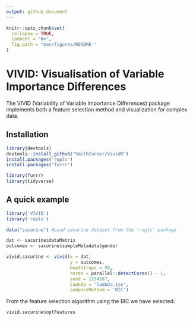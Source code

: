 ```yaml
---
output: github_document
---
```


<!-- README.md is generated from README.Rmd. Please edit that file -->

```r
knitr::opts_chunk$set(
  collapse = TRUE,
  comment = "#>",
  fig.path = "man/figures/README-"
)
```


# VIVID: Visualisation of Variable Importance Differences

The VIVID (Variability of Variable Importance Differences) package implements both a feature selection method and visualization for complex data.

## Installation

``` r
library(devtools)
devtools::install_github("SmithConnor/VividR")
install.packages('ropls')
install.packages('furrr')
```

```r
library(furrr)
library(tidyverse)
```


## A quick example

```r
library('VIVID')
library('ropls')

data("sacurine") #Load sacurine dataset from the 'ropls' package

dat <- sacurine$dataMatrix
outcomes <- sacurine$sampleMetadata$gender

vivid.sacurine <- vivid(x = dat,
                        y = outcomes,
                        bootstraps = 50,
                        cores = parallel::detectCores() - 1,
                        seed = 1234567,
                        lambda = 'lambda.1se',
                        compareMethod = 'BIC')
```

From the feature selection algorithm using the BIC we have selected:

```r
vivid.sacurine$optFeatures
```




